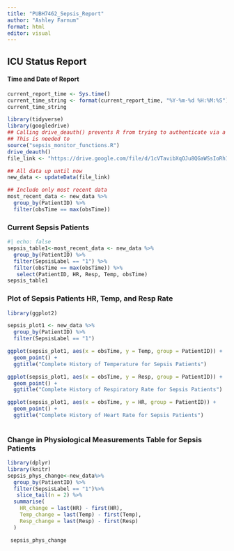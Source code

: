 ```yaml
---
title: "PUBH7462_Sepsis_Report"
author: "Ashley Farnum"
format: html
editor: visual
---
```


## ICU Status Report

#### Time and Date of Report

```r
current_report_time <- Sys.time()
current_time_string <- format(current_report_time, "%Y-%m-%d %H:%M:%S")
current_time_string
```

```r
library(tidyverse)
library(googledrive)
## Calling drive_deauth() prevents R from trying to authenticate via a browser
## This is needed to
source("sepsis_monitor_functions.R")
drive_deauth()
file_link <- "https://drive.google.com/file/d/1cVTavibXqOJu8QGaWSsIoRh1mjUEPtk-/"

## All data up until now
new_data <- updateData(file_link)

## Include only most recent data
most_recent_data <- new_data %>%
  group_by(PatientID) %>%
  filter(obsTime == max(obsTime))
```

### Current Sepsis Patients

```r
#| echo: false
sepsis_table1<-most_recent_data <- new_data %>%
  group_by(PatientID) %>%
  filter(SepsisLabel == "1") %>%
  filter(obsTime == max(obsTime)) %>%
   select(PatientID, HR, Resp, Temp, obsTime)
sepsis_table1
```

### Plot of Sepsis Patients HR, Temp, and Resp Rate

```r
library(ggplot2)

sepsis_plot1 <- new_data %>%
  group_by(PatientID) %>%
  filter(SepsisLabel == "1") 

ggplot(sepsis_plot1, aes(x = obsTime, y = Temp, group = PatientID)) +
  geom_point() +
  ggtitle("Complete History of Temperature for Sepsis Patients")

ggplot(sepsis_plot1, aes(x = obsTime, y = Resp, group = PatientID)) +
  geom_point() +
  ggtitle("Complete History of Respiratory Rate for Sepsis Patients")

ggplot(sepsis_plot1, aes(x = obsTime, y = HR, group = PatientID)) +
  geom_point() +
  ggtitle("Complete History of Heart Rate for Sepsis Patients")
  
```

### Change in Physiological Measurements Table for Sepsis Patients

```r
library(dplyr)
library(knitr)
sepsis_phys_change<-new_data%>%
  group_by(PatientID) %>%
  filter(SepsisLabel == "1")%>%
   slice_tail(n = 2) %>%
  summarise(
    HR_change = last(HR) - first(HR),
    Temp_change = last(Temp) - first(Temp),
    Resp_change = last(Resp) - first(Resp)
  )

 sepsis_phys_change  
   
```
